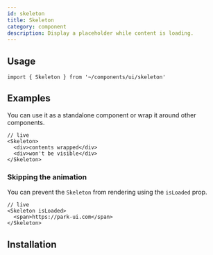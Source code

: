 ```yaml
---
id: skeleton
title: Skeleton
category: component
description: Display a placeholder while content is loading.
---
```


<ComponentPlayground />

## Usage

```tsx
import { Skeleton } from '~/components/ui/skeleton'
```

## Examples

You can use it as a standalone component or wrap it around other components.

```tsx
// live
<Skeleton>
  <div>contents wrapped</div>
  <div>won't be visible</div>
</Skeleton>
```

### Skipping the animation

You can prevent the `Skeleton` from rendering using the `isLoaded` prop.

```tsx
// live
<Skeleton isLoaded>
  <span>https://park-ui.com</span>
</Skeleton>
```

## Installation

<InstallationGuide />
